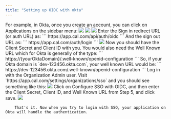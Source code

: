 ```yaml
---
title: "Setting up OIDC with okta"
---
```


<Steps>
    <Step title="Create an application with your OIDC provider">
        For example, in Okta, once you create an account, you can click on Applications on the sidebar menu:
        <img src="/images/i1600x900-oVjaQ0tU3AnO_wrzp85.png" />
    </Step>
    <Step title="Click on Create App Integration">
        <img src="/images/i1600x900-wrIlZkLdZ6kL_wf7mxn.png" />
    </Step>
    <Step title="Select OIDC in the modal form, along with Web App, and click Next">
        <img src="/images/i1600x900-IfRWYg8XuCMI_tkwyft.png" />
    </Step>
    <Step title="Enter the Sign in redirect URL and sign out URL">
        Enter the Sign in redirect URL (or auth URL) as:
        ```
        https://app.cal.com/api/auth/oidc
        ```
        And the sign out URL as:
        ```
        https://app.cal.com/auth/login
        ```
        <img src="/images/i1600x900-TqgDJpBoiR-C_onrwit.png" />
    </Step>
    <Step title="Gather Client Secret, Client ID, and Well Known URL">
        Now you should have the Client Secret and Client ID with you. You would also need the Well Known URL which for Okta is generally of the type:
        ```
        https://{yourOktaDomain}/.well-known/openid-configuration
        ```
        So, if your Okta domain is `dev-123456.okta.com`, your well known URL would be:
        ```
        https://dev-123456.okta.com/.well-known/openid-configuration
        ```
    </Step>
    <Step title="Log in">
        Log in with the Organization Admin user.
    </Step>
    <Step title="Go to Organization SSO Settings">
        Visit `https://app.cal.com/settings/organizations/sso` and you should see something like this:
        <img src="/images/i1600x900-8ufcUyCOVwV6_hdudno.png" />
    </Step>
    <Step title="Configure SSO with OIDC">
        Click on Configure SSO with OIDC, and then enter the Client Secret, Client ID, and Well Known URL from Step 5, and click save.
        <img src="/images/i1600x900-GN1NLgrcf5r4_tmhni3.png" />
    </Step>
</Steps>

        That's it. Now when you try to login with SSO, your application on Okta will handle the authentication.
